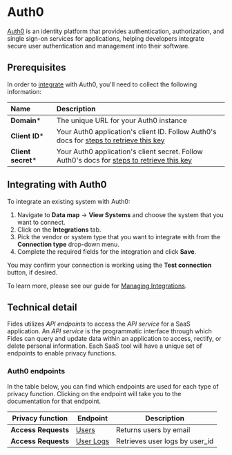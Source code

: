 # Auth0
[Auth0](https://auth0.com/) is an identity platform that provides authentication, authorization, and single sign-on services for applications, helping developers integrate secure user authentication and management into their software.

## Prerequisites

In order to [integrate](../) with Auth0, you'll need to collect the following information:

| Name                       | Description                                                                                                                             |
| :------------------------- | :-------------------------------------------------------------------------------------------------------------------------------------- |
| **Domain***                | The unique URL for your Auth0 instance |
| **Client ID***                 | Your Auth0 application's client ID. Follow Auth0's docs for [steps to retrieve this key](https://auth0.com/docs/get-started/authentication-and-authorization-flow/call-your-api-using-the-client-credentials-flow) |
| **Client secret***                | Your Auth0 application's client secret. Follow Auth0's docs for [steps to retrieve this key](https://auth0.com/docs/get-started/authentication-and-authorization-flow/call-your-api-using-the-client-credentials-flow)  |


## Integrating with Auth0
To integrate an existing system with Auth0:

1. Navigate to **Data map** → **View Systems** and choose the system that you want to connect.
2. Click on the **Integrations** tab.
3. Pick the vendor or system type that you want to integrate with from the **Connection type** drop-down menu.
4. Complete the required fields for the integration and click **Save**. 

You may confirm your connection is working using the **Test connection** button, if desired.

To learn more, please see our guide for [Managing Integrations](/user-guides/integrations/manage-integrations).

## Technical detail 

Fides utilizes _API endpoints_ to access the _API service_ for a SaaS application. An _API service_ is the programmatic interface through which Fides can query and update data within an application to access, rectify, or delete personal information. Each SaaS tool will have a unique set of endpoints to enable privacy functions. 

### Auth0 endpoints
In the table below, you can find which endpoints are used for each type of privacy function. Clicking on the endpoint will take you to the documentation for that endpoint.

| Privacy function | Endpoint | Description |
|----|----|----|
| **Access Requests**            | [Users](https://auth0.com/docs/api/management/v2/users-by-email/get-users-by-email) | Returns users by email |
| **Access Requests**            | [User Logs](https://auth0.com/docs/api/management/v2/logs/get-logs-by-id) | Retrieves user logs by user_id |



